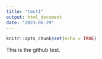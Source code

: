 ```yaml
---
title: "test1"
output: html_document
date: "2023-06-29"
---
```


```r
knitr::opts_chunk$set(echo = TRUE)
```

This is the github test.